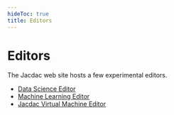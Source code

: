 ```yaml
---
hideToc: true
title: Editors
---
```


# Editors

The Jacdac web site hosts a few experimental editors.

* [Data Science Editor](/editors/data/)
* [Machine Learning Editor](/editors/ml/)
* [Jacdac Virtual Machine Editor](/editors/vm/)